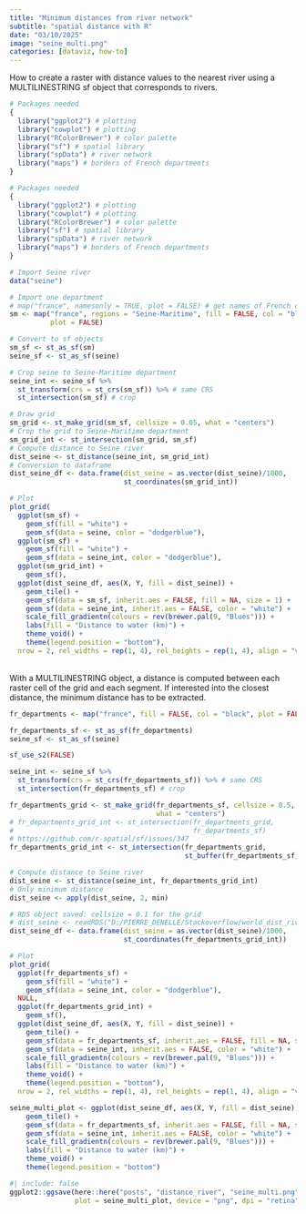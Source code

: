 ```yaml
---
title: "Minimum distances from river network"
subtitle: "spatial distance with R"
date: "03/10/2025"
image: "seine_multi.png"
categories: [dataviz, how-to]
---
```


How to create a raster with distance values to the nearest river using a MULTILINESTRING sf object that corresponds to rivers.


```r
# Packages needed
{
  library("ggplot2") # plotting
  library("cowplot") # plotting
  library("RColorBrewer") # color palette
  library("sf") # spatial library
  library("spData") # river network
  library("maps") # borders of French departments
}
```

```r
# Packages needed
{
  library("ggplot2") # plotting
  library("cowplot") # plotting
  library("RColorBrewer") # color palette
  library("sf") # spatial library
  library("spData") # river network
  library("maps") # borders of French departments
}
```



```r
# Import Seine river
data("seine")

# Import one department
# map("france", namesonly = TRUE, plot = FALSE) # get names of French departments
sm <- map("france", regions = "Seine-Maritime", fill = FALSE, col = "black",
          plot = FALSE)

# Convert to sf objects
sm_sf <- st_as_sf(sm)
seine_sf <- st_as_sf(seine)

# Crop seine to Seine-Maritime department
seine_int <- seine_sf %>%
  st_transform(crs = st_crs(sm_sf)) %>% # same CRS
  st_intersection(sm_sf) # crop

# Draw grid
sm_grid <- st_make_grid(sm_sf, cellsize = 0.05, what = "centers")
# Crop the grid to Seine-Maritime department
sm_grid_int <- st_intersection(sm_grid, sm_sf)
# Compute distance to Seine river
dist_seine <- st_distance(seine_int, sm_grid_int)
# Conversion to dataframe
dist_seine_df <- data.frame(dist_seine = as.vector(dist_seine)/1000,
                            st_coordinates(sm_grid_int))

# Plot
plot_grid(
  ggplot(sm_sf) +
    geom_sf(fill = "white") +
    geom_sf(data = seine, color = "dodgerblue"),
  ggplot(sm_sf) +
    geom_sf(fill = "white") +
    geom_sf(data = seine_int, color = "dodgerblue"),
  ggplot(sm_grid_int) +
    geom_sf(),
  ggplot(dist_seine_df, aes(X, Y, fill = dist_seine)) +
    geom_tile() +
    geom_sf(data = sm_sf, inherit.aes = FALSE, fill = NA, size = 1) +
    geom_sf(data = seine_int, inherit.aes = FALSE, color = "white") +
    scale_fill_gradientn(colours = rev(brewer.pal(9, "Blues"))) +
    labs(fill = "Distance to water (km)") +
    theme_void() +
    theme(legend.position = "bottom"),
  nrow = 2, rel_widths = rep(1, 4), rel_heights = rep(1, 4), align = "vh")
```

<br>
With a MULTILINESTRING object, a distance is computed between each raster cell of the grid and each segment. If interested into the closest distance, the minimum distance has to be extracted.
<br>

```r
fr_departments <- map("france", fill = FALSE, col = "black", plot = FALSE)

fr_departments_sf <- st_as_sf(fr_departments)
seine_sf <- st_as_sf(seine)

sf_use_s2(FALSE)

seine_int <- seine_sf %>%
  st_transform(crs = st_crs(fr_departments_sf)) %>% # same CRS
  st_intersection(fr_departments_sf) # crop

fr_departments_grid <- st_make_grid(fr_departments_sf, cellsize = 0.5,
                                    what = "centers")
# fr_departments_grid_int <- st_intersection(fr_departments_grid,
#                                            fr_departments_sf)
# https://github.com/r-spatial/sf/issues/347
fr_departments_grid_int <- st_intersection(fr_departments_grid,
                                           st_buffer(fr_departments_sf, 0))

# Compute distance to Seine river
dist_seine <- st_distance(seine_int, fr_departments_grid_int)
# Only minimum distance
dist_seine <- apply(dist_seine, 2, min)

# RDS object saved: cellsize = 0.1 for the grid
# dist_seine <- readRDS("D:/PIERRE_DENELLE/Stackoverflow/world_dist_rivers.rds")
dist_seine_df <- data.frame(dist_seine = as.vector(dist_seine)/1000,
                            st_coordinates(fr_departments_grid_int))

# Plot
plot_grid(
  ggplot(fr_departments_sf) +
    geom_sf(fill = "white") +
    geom_sf(data = seine_int, color = "dodgerblue"),
  NULL,
  ggplot(fr_departments_grid_int) +
    geom_sf(),
  ggplot(dist_seine_df, aes(X, Y, fill = dist_seine)) +
    geom_tile() +
    geom_sf(data = fr_departments_sf, inherit.aes = FALSE, fill = NA, size = 1) +
    geom_sf(data = seine_int, inherit.aes = FALSE, color = "white") +
    scale_fill_gradientn(colours = rev(brewer.pal(9, "Blues"))) +
    labs(fill = "Distance to water (km)") +
    theme_void() +
    theme(legend.position = "bottom"),
  nrow = 2, rel_widths = rep(1, 4), rel_heights = rep(1, 4), align = "vh")
```


```r
seine_multi_plot <- ggplot(dist_seine_df, aes(X, Y, fill = dist_seine)) +
    geom_tile() +
    geom_sf(data = fr_departments_sf, inherit.aes = FALSE, fill = NA, size = 1) +
    geom_sf(data = seine_int, inherit.aes = FALSE, color = "white") +
    scale_fill_gradientn(colours = rev(brewer.pal(9, "Blues"))) +
    labs(fill = "Distance to water (km)") +
    theme_void() +
    theme(legend.position = "bottom")

```


```r
#| include: false
ggplot2::ggsave(here::here("posts", "distance_river", "seine_multi.png"),
                plot = seine_multi_plot, device = "png", dpi = "retina")
```

